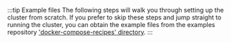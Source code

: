 :::tip Example files
The following steps will walk you through setting up the cluster from
scratch. If you prefer to skip these steps and jump straight to running the
cluster, you can obtain the example
files from the examples repository ['docker-compose-recipes' directory](https://github.com/ClickHouse/examples/tree/main/docker-compose-recipes/recipes).
:::